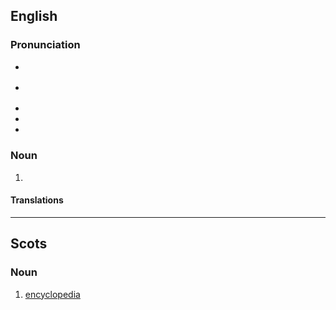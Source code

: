 {{also|encyclopædia}}
==English==

===Pronunciation===
* {{a|Canada}} {{IPA|en|/ənˌsəɪ.kləˈpi.di.ə/}}
* {{a|UK|US}} {{IPA|en|/ɪnˌsaɪ.kləˈpi(ː).di.ə/}}
* {{audio|en|en-us-encyclopedia.ogg|Audio (US)}}
* {{rhymes|en|iːdiə|s=6}}
* {{hyphenation|en|en|cy|clo|pae|dia}}

===Noun===
{{en-noun|s|encyclopaediae}}

# {{lb|en|chiefly|UK|Australia}} {{alternative spelling of|en|encyclopedia}}

====Translations====
{{trans-see|encyclopedia}}

----

==Scots==

===Noun===
{{sco-noun}}

# [[encyclopedia]]